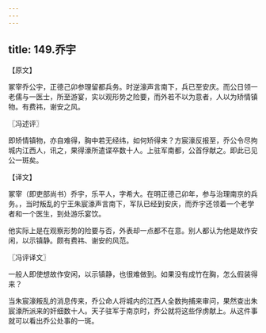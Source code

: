```yaml
---
---
---
```

title: 149.乔宇
---



【原文】

冢宰乔公宇，正德己卯参理留都兵务。时逆濠声言南下，兵已至安庆。而公日领一老儒与一医士，所至游宴，实以观形势之险要，而外若不以为意者，人以为矫情镇物。有费祎，谢安之风。

〖冯述评〗

即矫情镇物，亦自难得，胸中若无经纬，如何矫得来？方宸濠反报至，乔公令尽拘城内江西人，讯之，果得濠所遣谍卒数十人。上驻军南都，公首俘献之。即此已见公一斑矣。

【译文】

冢宰（即吏部尚书）乔宇，乐平人，字希大。在明正德己卯年，参与治理南京的兵务。，当时叛乱的宁王朱宸濠声言南下，军队已经到安庆，而乔宇还领着一个老学者和一个医生，到处游乐宴饮。

他实际上是在观察形势的险要与否，外表却一点都不在意。别人都认为他是故作安闲，以示镇静。颇有费祎、谢安的风范。

〖冯评译文〗

一般人即使想故作安闲，以示镇静，也很难做到。如果没有成竹在胸，怎么假装得来？

当朱宸濠叛乱的消息传来，乔公命人将城内的江西人全数拘捕来审问，果然查出朱宸濠所派来的奸细数十人。天子驻军于南京时，乔公就将这些俘虏献上。从这件事就可以看出乔公处事的一斑。